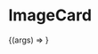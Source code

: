 

<Meta title="Atoms | ImageCard" component={ImageCard} />

# ImageCard

<Preview>
  <Story
    name="Basic"
    args={{
      alt: 'V1 of site',
      image:
        'https://images.unsplash.com/photo-1593642634402-b0eb5e2eebc9?ixlib=rb-1.2.1&ixid=eyJhcHBfaWQiOjEyMDd9&auto=format&fit=crop&w=1650&q=80',
      link: 'https://v1.haseebmajid.dev',
      text: 'V1',
    }}
  >
    {(args) => <ImageCard {...args} />}
  </Story>
</Preview>

<Props story="Basic" />
